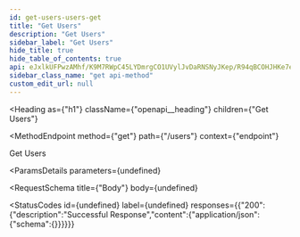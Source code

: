 ```yaml
---
id: get-users-users-get
title: "Get Users"
description: "Get Users"
sidebar_label: "Get Users"
hide_title: true
hide_table_of_contents: true
api: eJxlkUFPwzAMhf/K9M7RWpC45LYDmrgCO1UVylJvDaRNSNyJKep/R94qBCOHJHKe7e85BWyOGbrBZuIerUKIlAy7MD510DgSv02ZUl72IzEUEuUYxkwZuuC+ruXoKNvkomRC42WylnI+TH71vIihYMPINLLITYze2Uuj6j1LTkG2PQ0Gusyy1E3JLfFqJxBQGIj7sPBBIRruoVFNy3OmdJKbbgqm5KHRM8esq6qjIawPyR0N0/rkOgqViQ6z+i3UVeWDNb4PmfVDXd9dNa2CGw9BSNmxJ2hAQRpdAev13brGrBBD5sFcLI1moBv2P64K+BxFwfTFVfTGjVLhwlIWXw2uvloFIZJAKXuTaZf8PEv4c6J0hm5ahZNJzuwFrmlnhZ5MR+kyiA86Q2NjLUWZ2cn4SRr/+wjx+TPf7eMr5vkbqK669Q==
sidebar_class_name: "get api-method"
custom_edit_url: null
---
```



<Heading
  as={"h1"}
  className={"openapi__heading"}
  children={"Get Users"}
>
</Heading>

<MethodEndpoint
  method={"get"}
  path={"/users"}
  context={"endpoint"}
>
  
</MethodEndpoint>



Get Users

<ParamsDetails
  parameters={undefined}
>
  
</ParamsDetails>

<RequestSchema
  title={"Body"}
  body={undefined}
>
  
</RequestSchema>

<StatusCodes
  id={undefined}
  label={undefined}
  responses={{"200":{"description":"Successful Response","content":{"application/json":{"schema":{}}}}}}
>
  
</StatusCodes>


      